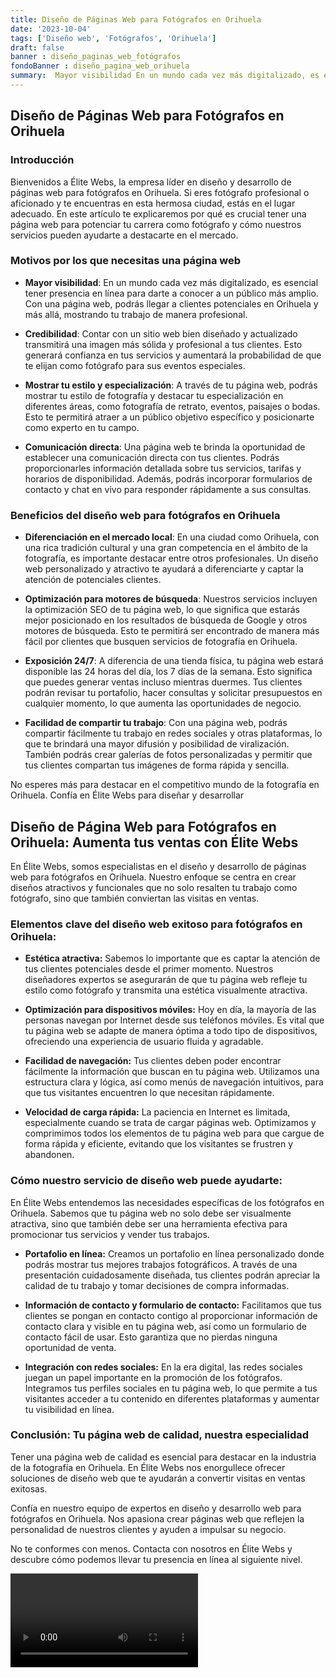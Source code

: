 ```yaml
---
title: Diseño de Páginas Web para Fotógrafos en Orihuela
date: '2023-10-04'
tags: ['Diseño web', 'Fotógrafos', 'Orihuela']
draft: false
banner : diseño_paginas_web_fotógrafos
fondoBanner : diseño_pagina_web_orihuela
summary:  Mayor visibilidad En un mundo cada vez más digitalizado, es esencial tener presencia en línea para darte a conocer a un público más amplio. Con una página web, podrás llegar a clientes potenciales en Orihuela y más allá, mostrando tu trabajo de manera profesional.
---
```


## Diseño de Páginas Web para Fotógrafos en Orihuela

### Introducción
Bienvenidos a Élite Webs, la empresa líder en diseño y desarrollo de páginas web para fotógrafos en Orihuela. Si eres fotógrafo profesional o aficionado y te encuentras en esta hermosa ciudad, estás en el lugar adecuado. En este artículo te explicaremos por qué es crucial tener una página web para potenciar tu carrera como fotógrafo y cómo nuestros servicios pueden ayudarte a destacarte en el mercado.

### Motivos por los que necesitas una página web

- **Mayor visibilidad**: En un mundo cada vez más digitalizado, es esencial tener presencia en línea para darte a conocer a un público más amplio. Con una página web, podrás llegar a clientes potenciales en Orihuela y más allá, mostrando tu trabajo de manera profesional.

- **Credibilidad**: Contar con un sitio web bien diseñado y actualizado transmitirá una imagen más sólida y profesional a tus clientes. Esto generará confianza en tus servicios y aumentará la probabilidad de que te elijan como fotógrafo para sus eventos especiales.

- **Mostrar tu estilo y especialización**: A través de tu página web, podrás mostrar tu estilo de fotografía y destacar tu especialización en diferentes áreas, como fotografía de retrato, eventos, paisajes o bodas. Esto te permitirá atraer a un público objetivo específico y posicionarte como experto en tu campo.

- **Comunicación directa**: Una página web te brinda la oportunidad de establecer una comunicación directa con tus clientes. Podrás proporcionarles información detallada sobre tus servicios, tarifas y horarios de disponibilidad. Además, podrás incorporar formularios de contacto y chat en vivo para responder rápidamente a sus consultas.

### Beneficios del diseño web para fotógrafos en Orihuela

- **Diferenciación en el mercado local**: En una ciudad como Orihuela, con una rica tradición cultural y una gran competencia en el ámbito de la fotografía, es importante destacar entre otros profesionales. Un diseño web personalizado y atractivo te ayudará a diferenciarte y captar la atención de potenciales clientes.

- **Optimización para motores de búsqueda**: Nuestros servicios incluyen la optimización SEO de tu página web, lo que significa que estarás mejor posicionado en los resultados de búsqueda de Google y otros motores de búsqueda. Esto te permitirá ser encontrado de manera más fácil por clientes que busquen servicios de fotografía en Orihuela.

- **Exposición 24/7**: A diferencia de una tienda física, tu página web estará disponible las 24 horas del día, los 7 días de la semana. Esto significa que puedes generar ventas incluso mientras duermes. Tus clientes podrán revisar tu portafolio, hacer consultas y solicitar presupuestos en cualquier momento, lo que aumenta las oportunidades de negocio.

- **Facilidad de compartir tu trabajo**: Con una página web, podrás compartir fácilmente tu trabajo en redes sociales y otras plataformas, lo que te brindará una mayor difusión y posibilidad de viralización. También podrás crear galerías de fotos personalizadas y permitir que tus clientes compartan tus imágenes de forma rápida y sencilla.

No esperes más para destacar en el competitivo mundo de la fotografía en Orihuela. Confía en Élite Webs para diseñar y desarrollar

<GifSeo />

<Cta />

## Diseño de Página Web para Fotógrafos en Orihuela: Aumenta tus ventas con Élite Webs

En Élite Webs, somos especialistas en el diseño y desarrollo de páginas web para fotógrafos en Orihuela. Nuestro enfoque se centra en crear diseños atractivos y funcionales que no solo resalten tu trabajo como fotógrafo, sino que también conviertan las visitas en ventas.

### Elementos clave del diseño web exitoso para fotógrafos en Orihuela:

- **Estética atractiva:** Sabemos lo importante que es captar la atención de tus clientes potenciales desde el primer momento. Nuestros diseñadores expertos se asegurarán de que tu página web refleje tu estilo como fotógrafo y transmita una estética visualmente atractiva.

- **Optimización para dispositivos móviles:** Hoy en día, la mayoría de las personas navegan por Internet desde sus teléfonos móviles. Es vital que tu página web se adapte de manera óptima a todo tipo de dispositivos, ofreciendo una experiencia de usuario fluida y agradable.

- **Facilidad de navegación:** Tus clientes deben poder encontrar fácilmente la información que buscan en tu página web. Utilizamos una estructura clara y lógica, así como menús de navegación intuitivos, para que tus visitantes encuentren lo que necesitan rápidamente.

- **Velocidad de carga rápida:** La paciencia en Internet es limitada, especialmente cuando se trata de cargar páginas web. Optimizamos y comprimimos todos los elementos de tu página web para que cargue de forma rápida y eficiente, evitando que los visitantes se frustren y abandonen.

### Cómo nuestro servicio de diseño web puede ayudarte:

En Élite Webs entendemos las necesidades específicas de los fotógrafos en Orihuela. Sabemos que tu página web no solo debe ser visualmente atractiva, sino que también debe ser una herramienta efectiva para promocionar tus servicios y vender tus trabajos.

- **Portafolio en línea:** Creamos un portafolio en línea personalizado donde podrás mostrar tus mejores trabajos fotográficos. A través de una presentación cuidadosamente diseñada, tus clientes podrán apreciar la calidad de tu trabajo y tomar decisiones de compra informadas.

- **Información de contacto y formulario de contacto:** Facilitamos que tus clientes se pongan en contacto contigo al proporcionar información de contacto clara y visible en tu página web, así como un formulario de contacto fácil de usar. Esto garantiza que no pierdas ninguna oportunidad de venta.

- **Integración con redes sociales:** En la era digital, las redes sociales juegan un papel importante en la promoción de los fotógrafos. Integramos tus perfiles sociales en tu página web, lo que permite a tus visitantes acceder a tu contenido en diferentes plataformas y aumentar tu visibilidad en línea.

### Conclusión: Tu página web de calidad, nuestra especialidad

Tener una página web de calidad es esencial para destacar en la industria de la fotografía en Orihuela. En Élite Webs nos enorgullece ofrecer soluciones de diseño web que te ayudarán a convertir visitas en ventas exitosas.

Confía en nuestro equipo de expertos en diseño y desarrollo web para fotógrafos en Orihuela. Nos apasiona crear páginas web que reflejen la personalidad de nuestros clientes y ayuden a impulsar su negocio.

No te conformes con menos. Contacta con nosotros en Élite Webs y descubre cómo podemos llevar tu presencia en línea al siguiente nivel.

<Video />

<CtaBot job='Fotógrafos' city='Orihuela'/>

<Gmaps query='Orihuela+españa+maps' />